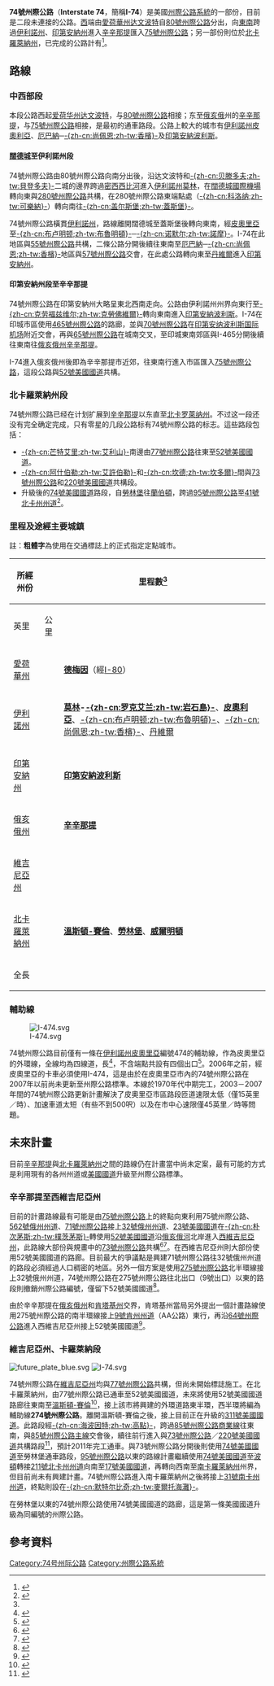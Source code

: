 {{Infobox US Road
|Name = 74號州際公路 <br /> Interstate 74
|Shield = I-74.svg
|Map = Interstate 74 map.png
|Direction A = 西
|Direction B = 東
|System = 州际公路系统
|From = [[File:I-80.svg|20px]][[I-80|I-80]]（[[愛荷華州|愛荷華州]][[達文波特_(愛荷華州)|達文波特]]）
|To = '''中西部段：'''[[File:I-75.svg|20px]][[75號州際公路|I-75]]（[[俄亥俄州|俄亥俄州]][[辛辛那提|辛辛那提]]）<br /> '''目前：'''[[File:NC_41.svg|20px]][[41號北卡州州道|NC 41]]（北卡羅萊納州蘭伯頓）<br />''未來：[[File:US_17.svg|20px]][[美國國道17|US 17]]（[[南卡羅萊納州|南卡羅萊納州]][[麥爾托海灘_(南卡羅萊納州)|麥爾托海灘]]）''
|Junction = 中西部段：<br />[[File:I-80.svg|20px]][[I-80|I-80]]（[[伊利諾州|伊利諾州]][[科洛纳_(伊利诺伊州)|-{zh-cn:科洛纳;zh-tw:可樂納}-]]）<br />[[File:US_34.svg|20px]][[美國國道34|US 34]]（伊利諾州[[盖尔斯堡_(伊利诺伊州)|盖尔斯堡]]）<br />[[File:I-55.svg|20px]][[I-55|I-55]]（伊利諾州[[布卢明顿_(伊利诺伊州)|-{zh-cn:布卢明顿;zh-tw:布魯明頓}-]]）<br />[[File:I-57.svg|20px]][[I-57|I-57]]（伊利諾州[[尚佩恩_(伊利诺伊州)|-{zh-cn:尚佩恩;zh-tw:香檳}-]]）<br />[[File:I-70.svg|20px]][[I-70|I-70]]（[[印第安納波利斯|印第安納波利斯]]）<br />[[File:I-65.svg|20px]][[I-65|I-65]]（印第安納波利斯）<br />'''[[北卡羅萊納州|北卡羅萊納州]]段：'''<br />[[File:I-77.svg|20px]][[I-77|I-77]]（[[芒特艾里_(北卡罗来纳州)|-{zh-cn:芒特艾里;zh-tw:艾利山}-]]）<br />[[File:I-73.svg|20px]][[I-73|I-73]]（[[阿什伯勒_(北卡罗来纳州)|-{zh-cn:阿什伯勒;zh-tw:艾許伯勒}-]]）<br />[[File:I-95.svg|20px]][[I-95|I-95]]（[[兰伯顿_(北卡罗来纳州)|-{zh-cn:兰伯顿;zh-tw:蘭伯頓}-]]）
|Formed = 施工中
|Mile = 491.81
|Km = 828.38
|LengthRef = <ref name="fhwa"/>
}}
'''74號州際公路'''（'''Interstate 74'''，簡稱'''I-74'''）是美國[[州際公路系統|州際公路系統]]的一部份，目前是二段未連接的公路。[[西|西]]端由[[愛荷華州|愛荷華州]][[达文波特_(爱荷华州)|达文波特]]自[[80號州際公路|80號州際公路]]分出，向[[東南|東南]]跨過[[伊利諾州|伊利諾州]]、[[印第安納州|印第安納州]]進入[[辛辛那提|辛辛那提]]匯入[[75號州際公路|75號州際公路]]；另一部份則位於[[北卡羅萊納州|北卡羅萊納州]]，已完成的公路計有{{Convert|491.81|mi|km|2}}<ref name="fhwa">{{cite web |language=en |url=http://www.fhwa.dot.gov/reports/routefinder/table1.cfm |title=Route Log and Finder List - Interstate System: Table 1 |publisher=Federal Highway Administration |accessdate=2009-02-03 |archive-date=2007-07-02 |archive-url=https://web.archive.org/web/20070702224157/http://www.fhwa.dot.gov/reports/routefinder/table1.cfm |dead-url=no }}</ref>。

== 路線 ==

=== 中西部段 ===
本段公路西起[[爱荷华州|爱荷华州]][[达文波特_(爱荷华州)|达文波特]]，与[[80號州際公路|80號州際公路]]相接；东至[[俄亥俄|俄亥俄]]州的[[辛辛那提|辛辛那提]]，与[[75號州際公路|75號州際公路]]相接，是最初的通車路段。公路上較大的城市有[[伊利諾州|伊利諾州]][[皮奥里亚_(伊利诺伊州)|皮奧利亞]]、[[厄巴纳_(伊利诺伊州)|厄巴納]]─[[尚佩恩_(伊利诺伊州)|-{zh-cn:尚佩恩;zh-tw:香檳}-]]及[[印第安納波利斯|印第安納波利斯]]。

==== [[闊德城|闊德城]]至伊利諾州段 ====
74號州際公路由80號州際公路向南分出後，沿达文波特和[[贝滕多夫_(艾奥瓦州)|-{zh-cn:贝滕多夫;zh-tw:貝登多夫}-]]二城的邊界跨過[[密西西比河|密西西比河]]進入[[伊利諾州|伊利諾州]][[莫林_(伊利诺伊州)|莫林]]，在[[闊德城國際機場|闊德城國際機場]]轉向東與[[280號州際公路_(愛荷華州─伊利諾州)|280號州際公路]]共構，在280號州際公路東端點處（[[科洛纳_(伊利诺伊州)|-{zh-cn:科洛纳;zh-tw:可樂納}-]]）轉向南往[[盖尔斯堡_(伊利诺伊州)|-{zh-cn:盖尔斯堡;zh-tw:蓋斯堡}-]]。

74號州際公路橫貫[[伊利諾州|伊利諾州]]，路線離開闊德城至蓋斯堡後轉向東南，經[[皮奧里亞_(伊利諾州)|皮奧里亞]]至[[布卢明顿_(伊利诺伊州)|-{zh-cn:布卢明顿;zh-tw:布魯明頓}-]]─[[诺默尔_(伊利诺伊州)|-{zh-cn:诺默尔;zh-tw:諾摩}-]]。I-74在此地區與[[55號州際公路|55號州際公路]]共構，二條公路分開後續往東南至[[厄巴纳_(伊利诺伊州)|厄巴納]]─[[尚佩恩_(伊利诺伊州)|-{zh-cn:尚佩恩;zh-tw:香檳}-]]地區與[[57號州際公路|57號州際公路]]交會，在此處公路轉向東至[[丹维尔_(伊利诺伊州)|丹維爾]]進入[[印第安納州|印第安納州]]。
<!-- 
在伊利诺州地区的74號州際公路部分，也{{Fact|被戏称作[[美國職棒大聯盟|美國職棒大聯盟]][[芝加哥小熊|芝加哥小熊]]与[[圣路易红雀|圣路易红雀]]队球迷的[[三八线|三八线]]|time=2009-02-02}}。 -->

==== 印第安納州段至辛辛那提 ====
74號州際公路在印第安納州大略呈東北西南走向。公路由伊利諾州州界向東行至[[克劳福兹维尔_(印第安纳州)|-{zh-cn:克劳福兹维尔;zh-tw:克勞佛維爾}-]]轉向東南進入[[印第安納波利斯|印第安納波利斯]]。I-74在印城市區使用[[465號州際公路|465號州際公路]]的路廊，並與[[70號州際公路|70號州際公路]]在[[印第安纳波利斯国际机场|印第安纳波利斯国际机场]]附近交會，再與[[65號州際公路|65號州際公路]]在城南交叉，至印城東南郊區與I-465分開後續往東南往[[俄亥俄州|俄亥俄州]][[辛辛那提|辛辛那提]]。

I-74進入俄亥俄州後即為辛辛那提市近郊，往東南行進入市區匯入[[75號州際公路|75號州際公路]]，這段公路與[[52號美國國道|52號美國國道]]共構。

=== 北卡羅萊納州段 ===
74號州際公路已经在计划扩展到[[辛辛那提|辛辛那提]]以东直至[[北卡罗萊纳州|北卡罗萊纳州]]。不过这一段还没有完全确定完成，只有零星的几段公路标有74號州際公路的标志。這些路段包括：
* [[芒特艾里_(北卡罗来纳州)|-{zh-cn:芒特艾里;zh-tw:艾利山}-]]南邊由[[77號州際公路|77號州際公路]]往東至[[52號美國國道|52號美國國道]]。
* [[阿什伯勒_(北卡罗来纳州)|-{zh-cn:阿什伯勒;zh-tw:艾許伯勒}-]]和[[坎德_(北卡罗来纳州)|-{zh-cn:坎德;zh-tw:坎多爾}-]]間與[[73號州際公路|73號州際公路]]和[[220號美國國道|220號美國國道]]共構段。
* 升級後的[[74號美國國道|74號美國國道]]路段，自[[劳林堡_(北卡罗来纳州)|勞林堡]]往[[兰伯顿_(北卡罗来纳州)|蘭伯頓]]，跨過[[95號州際公路|95號州際公路]]至[[41號北卡州州道|41號北卡州州道]]<ref name="seg16">{{cite web |language=en |title=I-74 in NC Progress Page, Segment 16 |url=http://www.duke.edu/~rmalme/i74seg16.html |accessdate=2009-02-02 |deadurl=yes |archiveurl=https://web.archive.org/web/20110102225635/http://www.duke.edu/~rmalme/i74seg16.html |archivedate=2011-01-02 }}</ref>。

=== 里程及途經主要城鎮 ===
註：'''粗體字'''為使用在交通標誌上的正式指定定點城市。
{|class=wikitable
! rowspan=2|所經州份
! colspan=2|里程數<ref name=fhwa />
! rowspan=2|途經城鎮
|-
! 英里
! 公里
|-
|[[愛荷華州|愛荷華州]]
| {{Convert|5.36|mi|km|2|disp=table|abbr=values}}
| '''[[德梅因|德梅因]]'''（經[[I-80|I-80]]）
|-
|[[伊利諾州|伊利諾州]] 
| {{Convert|220.34|mi|km|2|disp=table|abbr=values}}
| '''[[莫林_(伊利诺伊州)|莫林]]-[[罗克艾兰县_(伊利诺伊州)|-{zh-cn:罗克艾兰;zh-tw:岩石島}-]]'''、'''[[皮奥里亚_(伊利诺伊州)|皮奧利亞]]'''、[[布卢明顿_(伊利诺伊州)|-{zh-cn:布卢明顿;zh-tw:布魯明頓}-]]、[[尚佩恩_(伊利诺伊州)|-{zh-cn:尚佩恩;zh-tw:香檳}-]]、[[丹维尔_(伊利诺伊州)|丹維爾]]
|-
|[[印第安納州|印第安納州]]
| {{Convert|171.54|mi|km|2|disp=table|abbr=values}}
| '''[[印第安納波利斯|印第安納波利斯]]'''
|-
|[[俄亥俄州|俄亥俄州]]
| {{Convert|19.47|mi|km|2|disp=table|abbr=values}}
| '''[[辛辛那提|辛辛那提]]'''
|-
|[[維吉尼亞州|維吉尼亞州]] || || || '''[[威斯维尔_(弗吉尼亚州)|威斯維爾]]'''（經[[I-77|I-77]]）
|-
|[[北卡羅萊納州|北卡羅萊納州]]
| {{Convert|75.10|mi|km|2|disp=table|abbr=values}}
| '''[[溫斯頓-賽倫_(北卡羅萊納州)|溫斯頓-賽倫]]'''、'''[[劳林堡_(北卡罗来纳州)|勞林堡]]'''、'''[[威爾明頓_(北卡羅來納州)|威爾明頓]]''' 
|-
! 全長
! {{Convert|491.81|mi|km|2|disp=table|abbr=values}}
!
|}

=== 輔助線 ===
[[File:I-474.svg|right]]

74號州際公路目前僅有一條在[[伊利諾州|伊利諾州]][[皮奧里亞_(伊利諾州)|皮奧里亞]]編號474的輔助線，作為皮奧里亞的外環線，全線均為四線道，長{{Convert|4.88|mi|km|2}}<ref name=t2>{{cite web |language=en |author=Illinois Technology Transfer Center |url=http://www.dot.state.il.us/gist2/select.html |title=T2 GIS Data |accessdate=2009-02-03 |date=2006 |deadurl=yes |archiveurl=https://web.archive.org/web/20070810103329/http://dot.state.il.us/gist2/select.html |archivedate=2007-08-10 }}</ref>，不含端點共設有四個出口<ref name=ends>{{cite web |language=en |url=http://www.highwayexplorer.com/il_EndsPage.php?id=3474&section=1 |title=Illinois Highway Ends: I-474 |author=Sarjeant, Charles |date=2006-10-16 |accessdate=2009-02-03 |deadurl=yes |archiveurl=https://web.archive.org/web/20121012063439/http://highwayexplorer.com/il_EndsPage.php?id=3474&section=1 |archivedate=2012-10-12 }}</ref>。2006年之前，經皮奧里亞的卡車必須使用I-474，這是由於在皮奧里亞市內的74號州際公路在2007年以前尚未更新至州際公路標準。本線於1970年代中期完工，2003－2007年間的74號州際公路更新計畫解決了皮奧里亞市區路段匝道速限太低（僅15英里／時）、加速車道太短（有些不到500呎）以及在市中心速限僅45英里／時等問題。

== 未來計畫 ==
目前[[辛辛那提|辛辛那提]]與[[北卡羅萊納州|北卡羅萊納州]]之間的路線仍在計畫當中尚未定案，最有可能的方式是利用現有的各州州道或[[美國國道|美國國道]]升級至州際公路標準。
=== 辛辛那提至西維吉尼亞州 ===
目前的計畫路線最有可能是由[[75號州際公路|75號州際公路]]上的終點向東利用75號州際公路、[[562號俄州州道|562號俄州州道]]、[[71號州際公路|71號州際公路]]接上[[32號俄州州道|32號俄州州道]]、[[23號美國國道|23號美國國道]]在[[朴次茅斯_(俄亥俄州)|-{zh-cn:朴次茅斯;zh-tw:樸茨茅斯}-]]轉使用[[52號美國國道|52號美國國道]]沿[[俄亥俄河|俄亥俄河]]北岸進入[[西維吉尼亞州|西維吉尼亞州]]，此路線大部份與規畫中的[[73號州際公路|73號州際公路]]共構<ref name="OH1">{{cite web | language = en | title = Interstate 74: Cincinnati to Piketon Corridor | url = http://www.roadfan.com/i73awf6.html | date = 2001-10-02 | accessdate = 2009-02-03 | archive-date = 2008-05-13 | archive-url = https://web.archive.org/web/20080513191902/http://www.roadfan.com/i73awf6.html | dead-url = no }}</ref><ref name="OH2">{{cite web | language = en | title = Interstate 73/74 Piketon to Chesapeake Corridor | url = http://www.roadfan.com/i73awf5.html | date = 2001-10-02 | accessdate = 2009-02-03 | archive-date = 2008-06-07 | archive-url = https://web.archive.org/web/20080607201416/http://www.roadfan.com/i73awf5.html | dead-url = no }}</ref>。在西維吉尼亞州則大部份使用52號美國國道的路廊。目前最大的爭議點是興建71號州際公路往32號俄州州道的路段必須經過人口稠密的地區。另外一個方案是使用[[275號州際公路_(肯塔基州─印第安納州─俄亥俄州)|275號州際公路]]北半環線接上32號俄州州道，74號州際公路在275號州際公路往北出口（9號出口）以東的路段則撤銷州際公路編號，僅留下52號美國國道<ref name="KY">{{cite web | language = en | publisher = The Kentucky Transportation Cabinet and American Consulting Engineers | title = Conceptual Feasibility Study for Northern Kentucky Outer Loop (I-74) | url = http://transportation.ky.gov/planning/projects/projects/I-74/I-74%20Newsletter.pdf | date = 2001-06 | accessdate = 2009-02-03 | deadurl = yes | archiveurl = https://web.archive.org/web/20051217020021/http://transportation.ky.gov/planning/projects/projects/I-74/I-74%20Newsletter.pdf | archivedate = 2005-12-17 }}</ref>。

由於辛辛那提在[[俄亥俄州|俄亥俄州]]和[[肯塔基州|肯塔基州]]交界，肯塔基州當局另外提出一個計畫路線使用275號州際公路的南半環線接上[[9號肯州州道|9號肯州州道]]（AA公路）東行，再沿[[64號州際公路|64號州際公路]]進入西維吉尼亞州接上52號美國國道<ref name="AA">{{cite web | language = en | title = Interstate 74 | url = http://www.interstate-guide.com/i-074.html | date = 2007-07-19 | accessdate = 2009-02-03 | archive-date = 2012-05-17 | archive-url = https://www.webcitation.org/67iuC2LwR?url=http://www.interstate-guide.com/i-074.html | dead-url = yes }}</ref>。

=== 維吉尼亞州、卡羅萊納段 ===
[[File:future_plate_blue.svg|right]]
[[File:I-74.svg|right]]

74號州際公路在[[維吉尼亞州|維吉尼亞州]]均與[[77號州際公路|77號州際公路]]共構，但尚未開始標誌施工。在北卡羅萊納州，由77號州際公路已通車至52號美國國道，未來將使用52號美國國道路廊往東南至[[溫斯頓-賽倫_(北卡羅萊納州)|溫斯頓-賽倫]]<ref>{{cite web|language=en|url=http://www.duke.edu/~rmalme/i74seg3.html|title=I-74 in NC Progress Page, Segment 3|accessdate=2009-02-02|deadurl=yes|archiveurl=https://web.archive.org/web/20081230120440/http://www.duke.edu/~rmalme/i74seg3.html|archivedate=2008-12-30}}</ref>，接上該市將興建的外環道路東半環，西半環將編為輔助線'''274號州際公路'''。離開溫斯頓-賽倫之後，接上目前正在升級的[[311號美國國道|311號美國國道]]。此路段經[[海波因特_(北卡罗来纳州)|-{zh-cn:海波因特;zh-tw:高點}-]]，跨過[[85號州際公路商業線_(北卡羅萊納州)|85號州際公路商業線]]往東南，與[[85號州際公路|85號州際公路主線]]交會後，續往前行進入與[[73號州際公路|73號州際公路]]／[[220號美國國道|220號美國國道]]共構路段<ref>{{cite web|language=en|url=http://www.duke.edu/~rmalme/i74seg7.html|title=I-74 in NC Progress Page, Segment 7|accessdate=2009-02-02|deadurl=yes|archiveurl=https://web.archive.org/web/20081230112634/http://www.duke.edu/~rmalme/i74seg7.html|archivedate=2008-12-30}}</ref>，預計2011年完工通車。與73號州際公路分開後則使用[[74號美國國道|74號美國國道]]至勞林堡通車路段，[[95號州際公路|95號州際公路]]以東的路線計畫繼續使用[[74號美國國道|74號美國國道]]至[[波頓_(北卡羅萊納州)|波頓]]轉接[[211號北卡州州道|211號北卡州州道]]向南至[[17號美國國道|17號美國國道]]，再轉向西南至[[南卡羅萊納州|南卡羅萊納州]]州界，但目前尚未有興建計畫。74號州際公路進入南卡羅萊納州之後將接上[[31號南卡州州道|31號南卡州州道]]，終點則設在[[默特尔比奇_(南卡罗来纳州)|-{zh-cn:默特尔比奇;zh-tw:麥爾托海灘}-]]。

在勞林堡以東的74號州際公路使用74號美國國道的路廊，這是第一條美國國道升級為同編號的州際公路。

== 參考資料 ==
{{Reflist}}

{{74号州际公路及其辅助线}}
{{州際公路系統}}
[[Category:74号州际公路|Category:74号州际公路]]
[[Category:州際公路系統|Category:州際公路系統]]